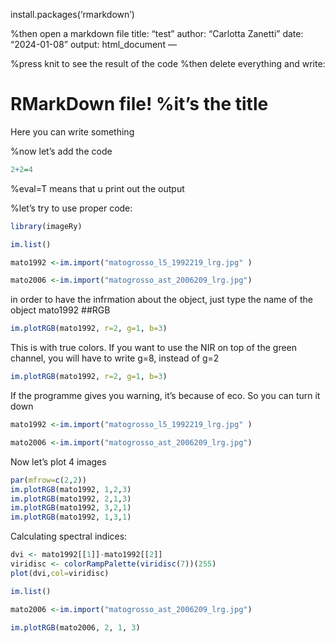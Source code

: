 install.packages('rmarkdown')

%then open a markdown file
title: "test"
author: "Carlotta Zanetti"
date: "2024-01-08"
output: html_document
---

%press knit to see the result of the code
%then delete everything and write:

# RMarkDown file! %it's the title
Here you can write something

%now let's add the code
```r
2+2=4
```
%eval=T means that u print out the output

%let's try to use proper code:
```r
library(imageRy)
```
```r
im.list()
```
```r
mato1992 <-im.import("matogrosso_l5_1992219_lrg.jpg" )
```
```r
mato2006 <-im.import("matogrosso_ast_2006209_lrg.jpg")
```
in order to have the infrmation about the object, just type the name of the object
mato1992
##RGB

```r
im.plotRGB(mato1992, r=2, g=1, b=3)
```
This is with true colors. If you want to use the NIR on top of the green channel, you will have to write g=8, instead of g=2
```r
im.plotRGB(mato1992, r=2, g=1, b=3)
```
If the programme gives you warning, it's because of eco.
So you can turn it down
```r
mato1992 <-im.import("matogrosso_l5_1992219_lrg.jpg" )
```
```r
mato2006 <-im.import("matogrosso_ast_2006209_lrg.jpg")
```
Now let's plot 4 images
```r
par(mfrow=c(2,2))
im.plotRGB(mato1992, 1,2,3)
im.plotRGB(mato1992, 2,1,3)
im.plotRGB(mato1992, 3,2,1)
im.plotRGB(mato1992, 1,3,1)
```
Calculating spectral indices:
```r
dvi <- mato1992[[1]]-mato1992[[2]]
viridisc <- colorRampPalette(viridisc(7))(255)
plot(dvi,col=viridisc)
```

```r
im.list()
```

```r
mato2006 <-im.import("matogrosso_ast_2006209_lrg.jpg")
```

```r
im.plotRGB(mato2006, 2, 1, 3)
```
